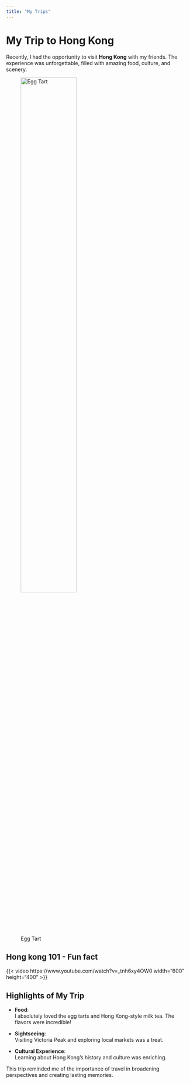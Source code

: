 ```yaml
---
title: "My Trips"
---
```


# My Trip to Hong Kong

Recently, I had the opportunity to visit **Hong Kong** with my friends. The experience was unforgettable, filled with amazing food, culture, and scenery.

![Egg Tart](egg-tart.jpg){width=60%}

## Hong kong 101 - Fun fact

{{< video https://www.youtube.com/watch?v=_tnh6xy4OW0 width="600" height="400" >}}

## Highlights of My Trip

- **Food**:  
  I absolutely loved the egg tarts and Hong Kong-style milk tea. The flavors were incredible!

- **Sightseeing**:  
  Visiting Victoria Peak and exploring local markets was a treat.

- **Cultural Experience**:  
  Learning about Hong Kong's history and culture was enriching.

This trip reminded me of the importance of travel in broadening perspectives and creating lasting memories.
